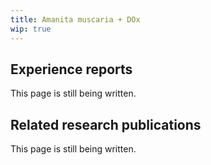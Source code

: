 ---
title: Amanita muscaria + DOx
wip: true
---

## Experience reports

This page is still being written.

## Related research publications

This page is still being written.

